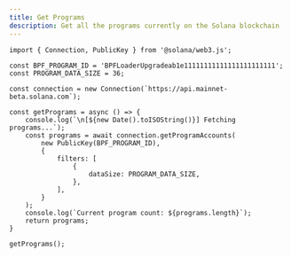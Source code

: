 ---
title: Get Programs
description: Get all the programs currently on the Solana blockchain
---

```
import { Connection, PublicKey } from '@solana/web3.js';

const BPF_PROGRAM_ID = 'BPFLoaderUpgradeab1e11111111111111111111111';
const PROGRAM_DATA_SIZE = 36;

const connection = new Connection(`https://api.mainnet-beta.solana.com`);

const getPrograms = async () => {
    console.log(`\n[${new Date().toISOString()}] Fetching programs...`);
    const programs = await connection.getProgramAccounts(
        new PublicKey(BPF_PROGRAM_ID),
        {
            filters: [
                {
                    dataSize: PROGRAM_DATA_SIZE,
                },
            ],
        }
    );
    console.log(`Current program count: ${programs.length}`);
    return programs;
}

getPrograms();

```
